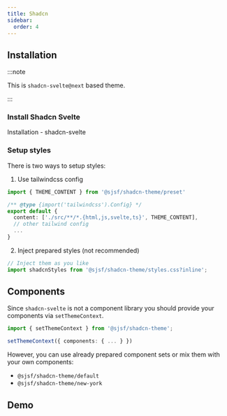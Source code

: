 ```yaml
---
title: Shadcn
sidebar:
  order: 4
---
```





## Installation

<Npm pkg="@sjsf/form @sjsf/shadcn-theme" />

:::note

This is `shadcn-svelte@next` based theme.

:::

### Install Shadcn Svelte

<LinkButton href="https://next.shadcn-svelte.com/docs/installation" variant='minimal' target="_blank" icon="external">
  Installation - shadcn-svelte
</LinkButton>

### Setup styles

There is two ways to setup styles:

1. Use tailwindcss config

```typescript
import { THEME_CONTENT } from '@sjsf/shadcn-theme/preset'

/** @type {import('tailwindcss').Config} */
export default {
  content: ['./src/**/*.{html,js,svelte,ts}', THEME_CONTENT],
  // other tailwind config
  ...
}
```

2. Inject prepared styles (not recommended)

```typescript
// Inject them as you like
import shadcnStyles from '@sjsf/shadcn-theme/styles.css?inline';
```

## Components

Since `shadcn-svelte` is not a component library you should provide your components via `setThemeContext`.

```typescript
import { setThemeContext } from '@sjsf/shadcn-theme';

setThemeContext({ components: { ... } })
```

However, you can use already prepared component sets or mix them with your own components:

- `@sjsf/shadcn-theme/default`
- `@sjsf/shadcn-theme/new-york`

## Demo

<Tabs>
<TabItem label="Form.svelte">
  <Code code={shadcnThemeCode} lang="svelte" />
</TabItem>
<TabItem label="_demo-schema.ts">
  <Code code={demoSchemaCode} lang="typescript" />
</TabItem>
</Tabs>

<Card>
  <ShadcnTheme />
</Card>
